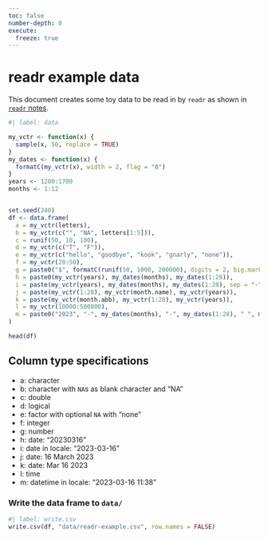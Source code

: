 ```yaml
---
toc: false
number-depth: 0
execute: 
  freeze: true
---
```


# readr example data {#sec-exdata}

This document creates some toy data to be read in by `readr` as shown in [`readr` notes](01-readr.qmd).

```r
#| label: data

my_vctr <- function(x) {
  sample(x, 50, replace = TRUE)
}
my_dates <- function(x) {
  formatC(my_vctr(x), width = 2, flag = "0")
}
years <- 1200:1700
months <- 1:12


set.seed(240)
df <- data.frame(
  a = my_vctr(letters),
  b = my_vctr(c("", "NA", letters[1:5])),
  c = runif(50, 10, 100), 
  d = my_vctr(c("T", "F")),
  e = my_vctr(c("hello", "goodbye", "kook", "gnarly", "none")), 
  f = my_vctr(20:50),
  g = paste0("$", formatC(runif(50, 1000, 200000), digits = 2, big.mark = ",", format = "f")),
  h = paste0(my_vctr(years), my_dates(months), my_dates(1:28)),
  i = paste(my_vctr(years), my_dates(months), my_dates(1:28), sep = "-"),
  j = paste(my_vctr(1:28), my_vctr(month.name), my_vctr(years)),
  k = paste(my_vctr(month.abb), my_vctr(1:28), my_vctr(years)),
  l = my_vctr(10000:500000),
  m = paste0("2023", "-", my_dates(months), "-", my_dates(1:28), " ", my_dates(0:23), ":", my_dates(0:59))
)

head(df)
```

## Column type specifications {#sec-key}
- a: character
- b: character with `NA`s as blank character and "NA"
- c: double
- d: logical
- e: factor with optional `NA` with "none"
- f: integer
- g: number
- h: date: "20230316"
- i: date in locale: "2023-03-16"
- j: date: 16 March 2023
- k: date: Mar 16 2023
- l: time
- m: datetime in locale: "2023-03-16 11:38"

### Write the data frame to `data/`

```r
#| label: write.csv
write.csv(df, "data/readr-example.csv", row.names = FALSE)
```
